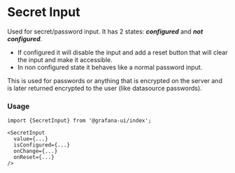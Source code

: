 
# Secret Input

Used for secret/password input. It has 2 states: **_configured_** and **_not configured_**.

- If configured it will disable the input and add a reset button that will
  clear the input and make it accessible.
- In non configured state it behaves like a normal password input.

This is used for passwords or anything that is encrypted on the server and is
later returned encrypted to the user (like datasource passwords).

### Usage

```tsx
import {SecretInput} from '@grafana-ui/index';

<SecretInput
  value={...}
  isConfigured={...}
  onChange={...}
  onReset={...}
/>
```

<ArgTypes of={SecretInput} />
